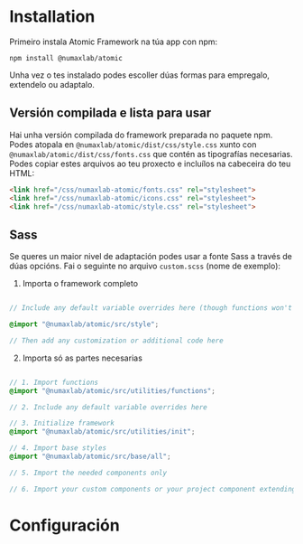 
<Meta title="Instalación"/>

# Installation

Primeiro instala Atomic Framework na túa app con npm:

```
npm install @numaxlab/atomic
```

Unha vez o tes instalado podes escoller dúas formas para empregalo, extendelo ou adaptalo.

## Versión compilada e lista para usar

Hai unha versión compilada do framework preparada no paquete npm. Podes atopala en
```@numaxlab/atomic/dist/css/style.css``` xunto con ```@numaxlab/atomic/dist/css/fonts.css``` que contén as
tipografías necesarias. Podes copiar estes arquivos ao teu proxecto e incluílos na cabeceira
do teu HTML:
```html
<link href="/css/numaxlab-atomic/fonts.css" rel="stylesheet">
<link href="/css/numaxlab-atomic/icons.css" rel="stylesheet">
<link href="/css/numaxlab-atomic/style.css" rel="stylesheet">
```

## Sass

Se queres un maior nivel de adaptación podes usar a fonte Sass a través de dúas opcións. Fai o seguinte no arquivo
```custom.scss``` (nome de exemplo):

1. Importa o framework completo

```scss

// Include any default variable overrides here (though functions won't be available)

@import "@numaxlab/atomic/src/style";

// Then add any customization or additional code here

```

2. Importa só as partes necesarias

```scss

// 1. Import functions
@import "@numaxlab/atomic/src/utilities/functions";

// 2. Include any default variable overrides here

// 3. Initialize framework
@import "@numaxlab/atomic/src/utilities/init";

// 4. Import base styles
@import "@numaxlab/atomic/src/base/all";

// 5. Import the needed components only

// 6. Import your custom components or your project component extending the framework ones

```

# Configuración
